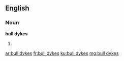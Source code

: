 ==English==

===Noun===
'''bull dykes'''

# {{plural of|bull dyke}}

[[ar:bull dykes]]
[[fr:bull dykes]]
[[ku:bull dykes]]
[[mg:bull dykes]]